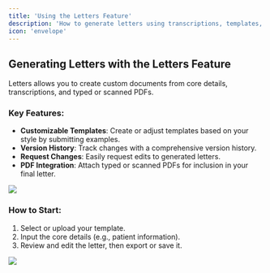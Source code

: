 ```yaml
---
title: 'Using the Letters Feature'
description: 'How to generate letters using transcriptions, templates, and PDFs'
icon: 'envelope'
---
```


## Generating Letters with the Letters Feature
Letters allows you to create custom documents from core details, transcriptions, and typed or scanned PDFs.

### Key Features:
- **Customizable Templates**: Create or adjust templates based on your style by submitting examples.
- **Version History**: Track changes with a comprehensive version history.
- **Request Changes**: Easily request edits to generated letters.
- **PDF Integration**: Attach typed or scanned PDFs for inclusion in your final letter.

<Frame>
  <img src="/images/blank.png" />
</Frame>

### How to Start:
1. Select or upload your template.
2. Input the core details (e.g., patient information).
3. Review and edit the letter, then export or save it.

<Frame>
  <img src="/images/blank.png" />
</Frame>